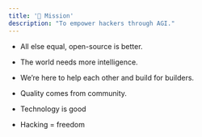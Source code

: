 ```yaml
---
title: '🎯 Mission'
description: "To empower hackers through AGI."
---
```


- All else equal, open-source is better.

- The world needs more intelligence.

- We’re here to help each other and build for builders.

- Quality comes from community.

- Technology is good

- Hacking = freedom